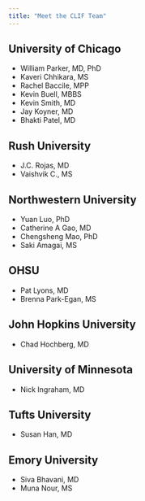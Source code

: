 ```yaml
---
title: "Meet the CLIF Team"
---
```


## University of Chicago

* William Parker, MD, PhD
* Kaveri Chhikara, MS
* Rachel Baccile, MPP
* Kevin Buell, MBBS
* Kevin Smith, MD
* Jay Koyner, MD
* Bhakti Patel, MD

## Rush University

* J.C. Rojas, MD
* Vaishvik C., MS

## Northwestern University

* Yuan Luo, PhD
* Catherine A Gao, MD
* Chengsheng Mao, PhD 
* Saki Amagai, MS

## OHSU

* Pat Lyons, MD
* Brenna Park-Egan, MS

## John Hopkins University

* Chad Hochberg, MD

## University of Minnesota

* Nick Ingraham, MD

## Tufts University

* Susan Han, MD

## Emory University

* Siva Bhavani, MD
* Muna Nour, MS